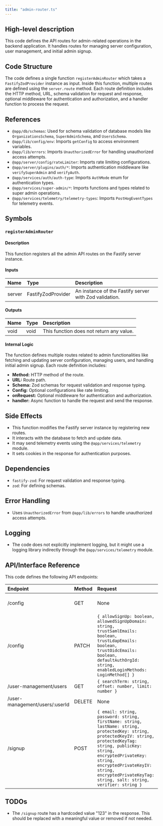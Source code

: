 ```yaml
---
title: "admin-router.ts"
---
```


## High-level description
This code defines the API routes for admin-related operations in the backend application. It handles routes for managing server configuration, user management, and initial admin signup.

## Code Structure
The code defines a single function `registerAdminRouter` which takes a `FastifyZodProvider` instance as input. Inside this function, multiple routes are defined using the `server.route` method. Each route definition includes the HTTP method, URL, schema validation for request and response, optional middleware for authentication and authorization, and a handler function to process the request.

## References
- `@app/db/schemas`: Used for schema validation of database models like `OrganizationsSchema`, `SuperAdminSchema`, and `UsersSchema`.
- `@app/lib/config/env`: Imports `getConfig` to access environment variables.
- `@app/lib/errors`: Imports `UnauthorizedError` for handling unauthorized access attempts.
- `@app/server/config/rateLimiter`: Imports rate limiting configurations.
- `@app/server/plugins/auth/*`: Imports authentication middleware like `verifySuperAdmin` and `verifyAuth`.
- `@app/services/auth/auth-type`: Imports `AuthMode` enum for authentication types.
- `@app/services/super-admin/*`: Imports functions and types related to super admin operations.
- `@app/services/telemetry/telemetry-types`: Imports `PostHogEventTypes` for telemetry events.

## Symbols

### `registerAdminRouter`
#### Description
This function registers all the admin API routes on the Fastify server instance.

#### Inputs
| Name | Type | Description |
|:-----|:-----|:------------|
| server | FastifyZodProvider | An instance of the Fastify server with Zod validation. |

#### Outputs
| Name | Type | Description |
|:-----|:-----|:------------|
| void | void | This function does not return any value. |

#### Internal Logic
The function defines multiple routes related to admin functionalities like fetching and updating server configuration, managing users, and handling initial admin signup. Each route definition includes:
- **Method:** HTTP method of the route.
- **URL:** Route path.
- **Schema:** Zod schemas for request validation and response typing.
- **Config:** Optional configurations like rate limiting.
- **onRequest:** Optional middleware for authentication and authorization.
- **handler:** Async function to handle the request and send the response.

## Side Effects
- This function modifies the Fastify server instance by registering new routes.
- It interacts with the database to fetch and update data.
- It may send telemetry events using the `@app/services/telemetry` module.
- It sets cookies in the response for authentication purposes.

## Dependencies
- `fastify-zod`: For request validation and response typing.
- `zod`: For defining schemas.

## Error Handling
- Uses `UnauthorizedError` from `@app/lib/errors` to handle unauthorized access attempts.

## Logging
- The code does not explicitly implement logging, but it might use a logging library indirectly through the `@app/services/telemetry` module.

## API/Interface Reference
This code defines the following API endpoints:

| Endpoint | Method | Request | Response | Description |
|:---------|:-------|:--------|:---------|:------------|
| /config | GET | None | `{ config: ServerConfig }` | Retrieves the server configuration. |
| /config | PATCH | `{ allowSignUp: boolean, allowedSignUpDomain: string, trustSamlEmails: boolean, trustLdapEmails: boolean, trustOidcEmails: boolean, defaultAuthOrgId: string, enabledLoginMethods: LoginMethod[] }` | `{ config: ServerConfig }` | Updates the server configuration. |
| /user-management/users | GET | `{ searchTerm: string, offset: number, limit: number }` | `{ users: User[] }` | Retrieves a list of users. |
| /user-management/users/:userId | DELETE | None | `{ users: User }` | Deletes a user by ID. |
| /signup | POST | `{ email: string, password: string, firstName: string, lastName: string, protectedKey: string, protectedKeyIV: string, protectedKeyTag: string, publicKey: string, encryptedPrivateKey: string, encryptedPrivateKeyIV: string, encryptedPrivateKeyTag: string, salt: string, verifier: string }` | `{ message: string, user: User, organization: Organization, token: string, new: string }` | Creates a new admin user and organization. |

## TODOs
- The `/signup` route has a hardcoded value "123" in the response. This should be replaced with a meaningful value or removed if not needed. 
